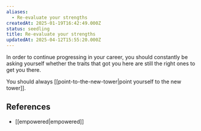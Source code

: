 ```yaml
---
aliases:
  - Re-evaluate your strengths
createdAt: 2025-01-19T16:42:49.000Z
status: seedling
title: Re-evaluate your strengths
updatedAt: 2025-04-12T15:55:20.000Z
---
```

In order to continue progressing in your career, you should constantly be asking yourself whether the traits that got you here are still the right ones to get you there.

You should always [[point-to-the-new-tower|point yourself to the new tower]].

## References

- [[empowered|empowered]]
